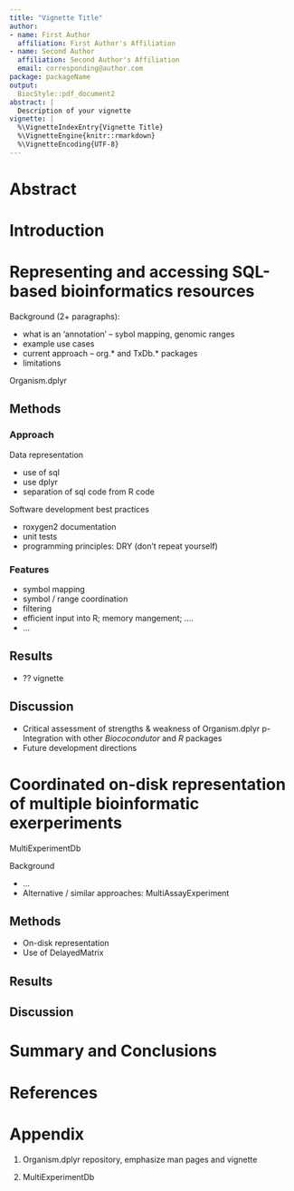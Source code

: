 ```yaml
---
title: "Vignette Title"
author:
- name: First Author
  affiliation: First Author's Affiliation
- name: Second Author
  affiliation: Second Author's Affiliation
  email: corresponding@author.com
package: packageName
output:
  BiocStyle::pdf_document2
abstract: |
  Description of your vignette
vignette: |
  %\VignetteIndexEntry{Vignette Title}
  %\VignetteEngine{knitr::rmarkdown}
  %\VignetteEncoding{UTF-8}
---
```


# Abstract

# Introduction

# Representing and accessing SQL-based bioinformatics resources

Background (2+ paragraphs):

- what is an 'annotation' -- sybol mapping, genomic ranges
- example use cases
- current approach -- org.* and TxDb.* packages
- limitations

Organism.dplyr

## Methods

### Approach

Data representation

- use of sql
- use dplyr
- separation of sql code from R code

Software development best practices

- roxygen2 documentation
- unit tests
- programming principles: DRY (don't repeat yourself)

### Features

- symbol mapping
- symbol / range coordination
- filtering
- efficient input into R; memory mangement; ....
- ...

## Results

- ?? vignette

## Discussion

- Critical assessment of strengths & weakness of Organism.dplyr
p- Integration with other _Biococondutor_ and _R_ packages
- Future development directions

# Coordinated on-disk representation of multiple bioinformatic exerperiments

MultiExperimentDb

Background

- ...
- Alternative / similar approaches: MultiAssayExperiment

## Methods

- On-disk representation
- Use of DelayedMatrix

## Results

## Discussion

# Summary and Conclusions

# References

# Appendix

1. Organism.dplyr repository, emphasize man pages and vignette

2. MultiExperimentDb